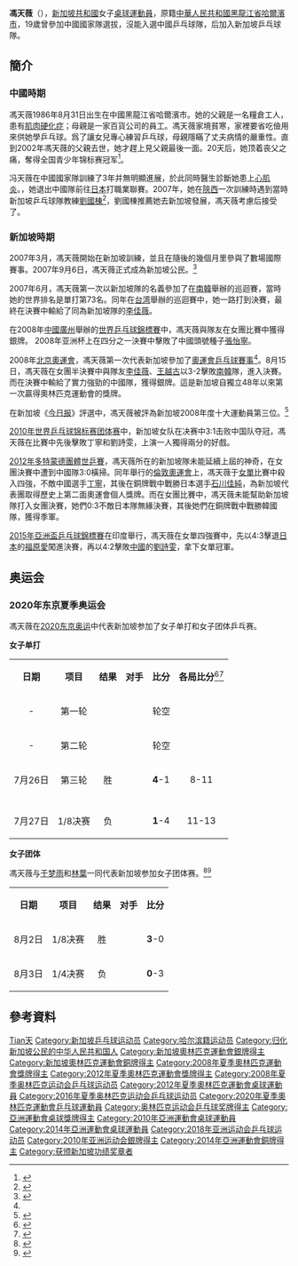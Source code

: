 {{noteTA
|G1=Table Tennis
|1=zh-hans:圣地亚哥;zh-hk:聖地亞哥;zh-tw:聖地牙哥;
|2=zh-hans:韩国;zh-hk:南韓;zh-tw:韓國;
}}
{{Infobox 乒乓球
| playername= 馮天薇
| image=Mondial Ping -Women's Singles - Quarterfinal - Zhu Yuling-Feng Tianwei - 28.jpg
| imagesize=250px
| caption = 2013年世界乒乓球錦標賽
| fullname = 馮天薇
| nicknames = 樂樂
| hrank= 第2位（2010年4月）<ref name="ITTF world ranking">{{citation |title=World ranking record for FENG Tianwei (SIN) |url=http://www.ittf.com/_front_page/ittf1.asp?category=wr |publisher=International Table Tennis Federation |date=8 April 2010 |accessdate=15 April 2010 |deadurl=yes |archiveurl=https://web.archive.org/web/20100706164124/http://www.ittf.com/_front_page/ittf1.asp?category=wr |archivedate=2010-07-06 }}.</ref>
| club = 
| nationality = {{SIN}}
| playingstyle = 右手[[横板|横板]]弧圈結合快攻 
| birthdate = {{birth date and age|1986|8|31}}<ref name="廣州亞運">{{Cite web |url=http://www.gz2010.cn/info/CHN_CHN/ZB/ZBB101A_TT@@@@@@@@@@@@@@@CHN_number=276761.html |title=2010年廣州亞運會官方網站 乒乓球 - 冯天薇 - 简历 |accessdate=2010-12-26 |archive-date=2010-11-18 |archive-url=https://web.archive.org/web/20101118043941/http://www.gz2010.cn/info/CHN_CHN/ZB/ZBB101A_TT%40%40%40%40%40%40%40%40%40%40%40%40%40%40%40CHN_number%3D276761.html |dead-url=no }}</ref>
| birthplace = {{CHN}}[[黑龍江|黑龍江]][[哈爾濱|哈爾濱]]
| height = {{height|m=1.65}}<ref name="廣州亞運"/>
| weight = {{weight|kg=57}}<ref name="廣州亞運"/>
| deathdate = 
| deathplace =
| medaltemplates=
{{MedalSport | 女子[[乒乓球|乒乓球]]}}
{{MedalCountry|{{SIN}}}}
{{MedalCompetition|[[奧林匹克運動會|奧林匹克運動會]]}}
{{MedalSilver| [[2008年夏季奧林匹克運動會|2008年 北京]] | [[2008年夏季奧林匹克運動會乒乓球比賽－女子團體|女子團體]]}}
{{MedalBronze| [[2012年夏季奧林匹克運動會|2012年 伦敦]] | [[2012年夏季奧林匹克運動會乒乓球比賽－女子單打|女子单打]]}}
{{MedalBronze| [[2012年夏季奧林匹克運動會|2012年 倫敦]] | [[2012年夏季奧林匹克運動會乒乓球比賽－女子團體|女子團體]]}}
{{MedalCompetition|[[世界盃乒乓球賽|世界盃乒乓球賽]]}}
{{MedalSilver|2009年 林茨|女子團體}}
{{MedalSilver|2010年 杜拜|女子團體}}
{{MedalBronze|2008年 吉隆坡|女子單打}}
{{MedalBronze|2011年 馬格德堡|女子團體}}
{{MedalBronze|2013年 廣州|女子團體}}
{{MedalBronze|2013年 神戶|女子單打}}
{{MedalBronze|2015年 杜拜|女子團體}}
{{MedalBronze|2016年 費城|女子單打}}
{{MedalBronze|2019年 成都|女子單打}}
{{MedalCompetition|[[世界乒乓球锦标赛|世界乒乓球锦标赛]]}}
{{MedalGold|[[2010年世界乒乓球团体锦标赛|2010年 莫斯科]]|女子團體}}
{{MedalSilver|[[2008年世界乒乓球團體錦標賽|2008年 廣州]]|女子團體}}
{{MedalSilver|[[2012年世界乒乓球團體錦標賽|2012年 多特蒙德]]|女子團體}}
{{MedalBronze|[[2013年世界乒乓球锦标赛|2013年 巴黎]]|女子雙打}}
{{MedalBronze|[[2014年世界乒乓球團體錦標賽|2014年 東京]]|[[2014年世界乒乓球團體錦標賽－女子團體|女子團體]]}}
{{MedalBronze|[[2015年世界乒乓球锦标赛|2015年 蘇州]]|女子雙打}}
{{MedalBronze|[[2017年世界乒乓球錦標賽|2017年 杜塞道夫]]|女子雙打}}
{{MedalCompetition|[[世界乒乓球巡迴賽|世界乒乓球巡迴賽]]}}
{{MedalGold|2008年[[德國|德國]][[柏林|柏林]]|女團}}
{{MedalGold|2008年[[波蘭|波蘭]][[華沙|華沙]]|女單}}
{{MedalSilver|2008年[[日本|日本]][[橫濱|橫濱]]|女團}}
{{MedalSilver|2008年[[波蘭|波蘭]][[華沙|華沙]]|女雙}}
{{MedalSilver|2007年[[台灣|台灣]][[台北|台北]]|女單}}
{{MedalBronze|2008年[[新加坡|新加坡]]|女單}}
{{MedalBronze|2008年[[智利|智利]][[聖地亞哥·德·智利|聖地亞哥]]|女單}}
{{MedalCompetition | [[亞洲運動會|亞洲運動會]]}}
{{MedalSilver | [[2010年亞洲運動會|2010年 廣州]] | [[2010年亞洲運動會乒乓球比賽|女子团体]]}}
{{MedalBronze | [[2014年亞洲運動會|2014年 仁川]] | [[2014年亞洲運動會乒乓球比賽|女子單打]]}}
{{MedalBronze | [[2014年亞洲運動會|2014年 仁川]] | [[2014年亞洲運動會乒乓球比賽|女子團體]]}}
|}}

'''馮天薇'''（{{bd|1986年|8月31日|catIdx=Feng馮}}），[[新加坡共和國|新加坡共和國]]女子[[桌球|桌球]][[運動員|運動員]]，原籍[[中華人民共和國|中華人民共和國]][[黑龍江省|黑龍江省]][[哈爾濱市|哈爾濱市]]，19歲曾參加中國國家隊選拔，沒能入選中國乒乓球隊，后加入新加坡乒乓球隊。

== 簡介 ==
=== 中國時期 ===
馮天薇1986年8月31日出生在中國黑龍江省哈爾濱市。她的父親是一名糧倉工人，患有[[肌肉硬化症|肌肉硬化症]]；母親是一家百貨公司的員工。馮天薇家境貧寒，家裡要省吃儉用來供她學乒乓球。爲了讓女兒專心練習乒乓球，母親隱瞞了丈夫病情的嚴重性。直到2002年馮天薇的父親去世，她才趕上見父親最後一面。20天后，她顶着丧父之痛，奪得全国青少年锦标赛冠军<ref name="">{{cite web | language = zh-hans | publisher = 人民網轉載聯合早報 | title = 冯天薇赛前0-11败男队员 教练让4年后再找男友 | url = http://2008.people.com.cn/GB/126668/126678/7716337.html | date = 2008-08-24 | accessdate = 2009-08-05 | archive-date = 2020-06-06 | archive-url = https://web.archive.org/web/20200606212852/http://2008.people.com.cn/GB/126668/126678/7716337.html | dead-url = no }}</ref>。

冯天薇在中國國家隊訓練了3年并無明顯進展，於此同時醫生診斷她患上[[心肌炎|心肌炎]]。{{何时？|一個月後|time=2021-11-04}}，她退出中國隊前往[[日本|日本]]打職業聯賽。2007年，她在[[陝西|陝西]]一次訓練時遇到當時新加坡乒乓球隊教練[[劉國棟|劉國棟]]<ref>{{cite web | language = zh-hans | publisher = 新浪網 | title = 冯天薇奥运圆梦感谢命中伯乐 伦敦要为恩师赢得奖牌 | url = http://sports.sina.com.cn/o/2008-12-12/15174121095.shtml | date = 2008-12-12 | accessdate = 2009-08-05 | archive-date = 2020-06-06 | archive-url = https://web.archive.org/web/20200606212943/http://sports.sina.com.cn/o/2008-12-12/15174121095.shtml | dead-url = no }}</ref>，劉國棟推薦她去新加坡發展，馮天薇考慮后接受了。

=== 新加坡時期 ===
2007年3月，馮天薇開始在新加坡訓練，並且在隨後的幾個月里參與了數場國際賽事。2007年9月6日，馮天薇正式成為新加坡公民。<ref name="9大文体明星入新籍">{{cite web | language = zh-hans | publisher = 中國新聞網 | title = 李连杰步巩俐后尘入新加坡籍 9大文体明星入新籍(2) | url =http://www.chinanews.com.cn/yl/news/2009/06-17/1738637.shtml | date = 2009-06-17 | accessdate =2009-08-05 }}</ref>

2007年6月，馮天薇第一次以新加坡隊的名義參加了在[[南韓|南韓]]舉辦的巡迴賽，當時她的世界排名是單打第73名。同年在[[台湾|台湾]]舉辦的巡迴賽中，她一路打到決賽，最終在決賽中輸給了同為新加坡隊的[[李佳薇_(乒乓球运动员)|李佳薇]]。

在2008年[[中華人民共和國|中國]][[廣州|廣州]]舉辦的[[世界乒乓球錦標賽|世界乒乓球錦標賽]]中，馮天薇與隊友在女團比賽中獲得銀牌。
2008年亚洲杯上在四分之一決賽中擊敗了中國頭號種子[[張怡寧|張怡寧]]。

2008年[[2008年夏季奥林匹克运动会|北京奧運會]]，馮天薇第一次代表新加坡參加了[[2008年夏季奧林匹克運動會乒乓球比賽|奧運會乒乓球賽事]]<ref name="9大文体明星入新籍"/>。8月15日，馮天薇在女團半決賽中與隊友[[李佳薇_(乒乓球运动员)|李佳薇]]、[[王越古|王越古]]以3-2擊敗[[南韓|南韓]]隊，進入決賽。而在決賽中輸給了實力強勁的中國隊，獲得銀牌。這是新加坡自獨立48年以來第一次贏得奧林匹克運動會的獎牌。

在新加坡《[[今日报|今日报]]》評選中，馮天薇被評為新加坡2008年度十大運動員第三位。<ref>{{cite web |language=en |publisher=''Today'' |title=The brightest star of all: Table tennis star Li Jiawei is TODAY's Singapore Athlete of the Year 2008 |url=http://www.todayonline.com/articles/295016.asp |deadurl=yes |archiveurl=https://www.webcitation.org/5dUzauUYw?url=http://www.todayonline.com/articles/295016.asp |archivedate=2009-01-01 |accessdate=2009-08-05 }}</ref>

[[2010年世界乒乓球锦标赛团体赛|2010年世界乒乓球锦标赛团体赛]]中，新加坡女队在决赛中3:1击败中国队夺冠，馮天薇在比賽中先後擊敗丁寧和劉詩雯，上演一人獨得兩分的好戲。

[[2012年世界乒乓球團體錦標賽|2012年多特蒙德團體世乒賽]]，馮天薇所在的新加坡隊未能延續上屆的神奇，在女團決賽中遭到中國隊3:0橫掃。同年舉行的[[2012年夏季奧林匹克運動會|倫敦奧運會]]上，馮天薇于[[2012年夏季奧林匹克運動會乒乓球比賽|女單]]比賽中殺入四強，不敵中國選手[[丁寧|丁寧]]，其後在銅牌戰中戰勝日本選手[[石川佳純|石川佳純]]，為新加坡代表團取得歷史上第二面奧運會個人獎牌。而在女團比賽中，馮天薇未能幫助新加坡隊打入女團決賽，她們0:3不敵日本隊無緣決賽，其後她們在銅牌戰中戰勝韓國隊，獲得季軍。

[[2015年亞洲盃乒乓球錦標賽|2015年亞洲盃乒乓球錦標賽]]在印度舉行，馮天薇在女單四強賽中，先以4:3擊退[[日本|日本]]的[[福原愛|福原愛]]闖進決賽，再以4:2擊敗[[中國|中國]]的[[劉詩雯|劉詩雯]]，拿下女單冠軍。

== 奥运会 ==

=== 2020年东京夏季奥运会 ===
馮天薇在[[2020年夏季奥林匹克运动会|2020东京奥运]]中代表新加坡参加了女子单打和女子团体乒乓赛。

'''女子单打'''
{| class="wikitable"
| valign="middle" align="center" bgcolor="silver" |'''日期'''
| valign="middle" align="center" bgcolor="silver" |'''项目'''
| valign="middle" align="center" bgcolor="silver" |'''结果'''
| valign="middle" align="center" bgcolor="silver" |'''对手'''
| valign="middle" align="center" bgcolor="silver" |'''比分'''
| colspan="6" valign="middle" align="center" bgcolor="silver" |'''各局比分'''<ref>{{Cite web|title=乒乓球 - FENG Tianwei 对阵 XIAO Maria - 成绩|url=https://olympics.com/tokyo-2020/olympic-games/zh/results/table-tennis/results-women-s-singles-r32-001300-.htm|access-date=2021-07-29|date=2021-07-26|publisher=Olympics.com|language=zh|archive-url=https://web.archive.org/web/20210729073457/https://olympics.com/tokyo-2020/olympic-games/zh/results/table-tennis/results-women-s-singles-r32-001300-.htm|archive-date=2021-07-29}}</ref><ref>{{Cite web|title=乒乓球 - FENG Tianwei 对阵 HAN Ying - 成绩|url=https://olympics.com/tokyo-2020/olympic-games/zh/results/table-tennis/results-women-s-singles-8fnl-000700-.htm|access-date=2021-07-29|date=2021-07-27|publisher=Olympics.com|language=zh|archive-url=https://web.archive.org/web/20210727022057/https://olympics.com/tokyo-2020/olympic-games/zh/results/table-tennis/results-women-s-singles-8fnl-000700-.htm|archive-date=2021-07-27}}</ref>
|-
| align="center" | -
| align="center" |第一轮
| colspan="9" align="center" |轮空
|-
| align="center" | -
| align="center" |第二轮
| colspan="9" align="center" |轮空
|-
| align="center" |7月26日
| align="center" |第三轮
| align="center" bgcolor="yellow" |胜
|{{flagIOCathlete|[[肖瑶茜|肖瑶茜]]|ESP|2020年夏季}}
| align="center" |'''4'''-1
|8-11
|12-10
|11-5
|11-2
|11-4
| -
|-
|-
|-
| align="center" |7月27日
| align="center" |1/8决赛
| align="center" bgcolor="red" |负
|{{flagIOCathlete|[[韓瑩|韓瑩]]|GER|2020年夏季}}
| align="center" |'''1'''-4
|11-13
|7-11
|9-11
|11-8
|8-11
| -
|}
'''女子团体'''

馮天薇与[[于夢雨|于梦雨]]和[[林叶|林葉]]一同代表新加坡参加女子团体赛。<ref>{{Cite web|title=冯天薇于梦雨携林叶出征东奥乒乓女团赛|url=https://www.zbschools.sg/news/sports/stories-18804|access-date=2021-07-31|date=2021-05-22|work=早报校园|publisher=[[联合早报|联合早报]]|language=zh|archive-url=https://web.archive.org/web/20210731022926/https://www.zbschools.sg/news/sports/stories-18804|archive-date=2021-07-31}}</ref><ref>{{Cite web|title=Table Tennis - Team Singapore|url=https://olympics.com/tokyo-2020/olympic-games/en/results/table-tennis/athlete-profile-nttewteam-sgp01-singapore.htm|access-date=2021-08-03|date=2021-08-03|publisher=Olympics.com|language=en|archive-date=2021-08-03|archive-url=https://web.archive.org/web/20210803124638/https://olympics.com/tokyo-2020/olympic-games/en/results/table-tennis/athlete-profile-nttewteam-sgp01-singapore.htm|dead-url=no}}</ref>
{| class="wikitable"
| valign="middle" align="center" bgcolor="silver" |'''日期'''
| valign="middle" align="center" bgcolor="silver" |'''项目'''
| valign="middle" align="center" bgcolor="silver" |'''结果'''
| valign="middle" align="center" bgcolor="silver" |'''对手'''
| valign="middle" align="center" bgcolor="silver" |'''比分'''
|-
| align="center" |8月2日
| align="center" |1/8决赛
| align="center" bgcolor="yellow" |胜
|{{FRA}}
| align="center" |'''3'''-0
|-
| align="center" |8月3日
| align="center" |1/4决赛
| align="center" bgcolor="red" |负
|{{CHN}}
| align="center" |'''0'''-3
|}

== 參考資料 ==
{{reflist|2}}

{{世界乒乓球锦标赛女子团体冠军}}
{{亞洲杯桌球賽女子單打冠軍}}
{{新加坡乒乓球}}

{{Authority control}}
{{DEFAULTSORT:Feng Tianwei}}
[[Category:馮姓|Tian天]]
[[Category:新加坡乒乓球运动员|Category:新加坡乒乓球运动员]]
[[Category:哈尔滨籍运动员|Category:哈尔滨籍运动员]]
[[Category:归化新加坡公民的中华人民共和国人|Category:归化新加坡公民的中华人民共和国人]]
[[Category:新加坡奧林匹克運動會銀牌得主|Category:新加坡奧林匹克運動會銀牌得主]]
[[Category:新加坡奧林匹克運動會銅牌得主|Category:新加坡奧林匹克運動會銅牌得主]]
[[Category:2008年夏季奧林匹克運動會獎牌得主|Category:2008年夏季奧林匹克運動會獎牌得主]]
[[Category:2012年夏季奧林匹克運動會獎牌得主|Category:2012年夏季奧林匹克運動會獎牌得主]]
[[Category:2008年夏季奥林匹克运动会乒乓球运动员|Category:2008年夏季奥林匹克运动会乒乓球运动员]]
[[Category:2012年夏季奧林匹克運動會桌球運動員|Category:2012年夏季奧林匹克運動會桌球運動員]]
[[Category:2016年夏季奥林匹克运动会乒乓球运动员|Category:2016年夏季奥林匹克运动会乒乓球运动员]]
[[Category:2020年夏季奧林匹克運動會乒乓球運動員|Category:2020年夏季奧林匹克運動會乒乓球運動員]]
[[Category:奥林匹克运动会乒乓球奖牌得主|Category:奥林匹克运动会乒乓球奖牌得主]]
[[Category:亞洲運動會桌球獎牌得主|Category:亞洲運動會桌球獎牌得主]]
[[Category:2010年亞洲運動會桌球運動員|Category:2010年亞洲運動會桌球運動員]]
[[Category:2014年亞洲運動會桌球運動員|Category:2014年亞洲運動會桌球運動員]]
[[Category:2018年亚洲运动会乒乓球运动员|Category:2018年亚洲运动会乒乓球运动员]]
[[Category:2010年亚洲运动会銀牌得主|Category:2010年亚洲运动会銀牌得主]]
[[Category:2014年亞洲運動會銅牌得主|Category:2014年亞洲運動會銅牌得主]]
[[Category:获颁新加坡功绩奖章者|Category:获颁新加坡功绩奖章者]]